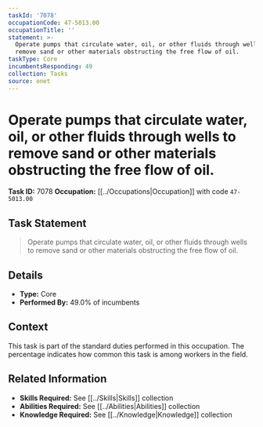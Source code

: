 ```yaml
---
taskId: '7078'
occupationCode: 47-5013.00
occupationTitle: ''
statement: >-
  Operate pumps that circulate water, oil, or other fluids through wells to
  remove sand or other materials obstructing the free flow of oil.
taskType: Core
incumbentsResponding: 49
collection: Tasks
source: onet
---
```

# Operate pumps that circulate water, oil, or other fluids through wells to remove sand or other materials obstructing the free flow of oil.

**Task ID:** 7078
**Occupation:** [[../Occupations|Occupation]] with code `47-5013.00`

## Task Statement

> Operate pumps that circulate water, oil, or other fluids through wells to remove sand or other materials obstructing the free flow of oil.

## Details

- **Type:** Core
- **Performed By:** 49.0% of incumbents

## Context

This task is part of the standard duties performed in this occupation. The percentage indicates how common this task is among workers in the field.

## Related Information

- **Skills Required:** See [[../Skills|Skills]] collection
- **Abilities Required:** See [[../Abilities|Abilities]] collection
- **Knowledge Required:** See [[../Knowledge|Knowledge]] collection
